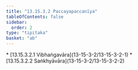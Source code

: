 ```yaml
---
title: "13.15.3.2 Paccayapaccanīya"
tableOfContents: false
sidebar:
  order: 2
type: "tipitaka"
basket: "ab"
---
```



<DynamicBreadcrumb />



<TableOfContents>
* [13.15.3.2.1 Vibhaṅgavāra](13-15-3-2/13-15-3-2-1)
* [13.15.3.2.2 Saṅkhyāvāra](13-15-3-2/13-15-3-2-2)
</TableOfContents>